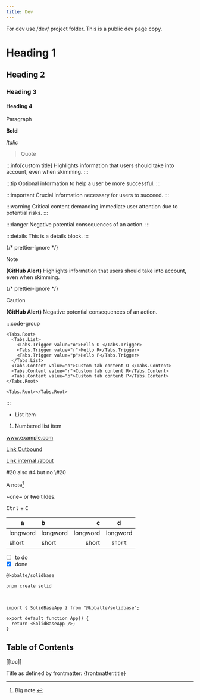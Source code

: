 ```yaml
---
title: Dev
---
```


For dev use /dev/ project folder. This is a public dev page copy.

# Heading 1

## Heading 2

### Heading 3

#### Heading 4

Paragraph

**Bold**

_Italic_

> Quote

:::info[custom title]
Highlights information that users should take into account, even when skimming.
:::

:::tip
Optional information to help a user be more successful.
:::

:::important
Crucial information necessary for users to succeed.
:::

:::warning
Critical content demanding immediate user attention due to potential risks.
:::

:::danger
Negative potential consequences of an action.
:::

:::details
This is a details block.
:::

{/* prettier-ignore */}
> [!NOTE]
> **(GitHub Alert)** Highlights information that users should take into account, even when skimming.

{/* prettier-ignore */}
> [!CAUTION]
> **(GitHub Alert)** Negative potential consequences of an action.

:::code-group

```tsx HTML
<Tabs.Root>
  <Tabs.List>
    <Tabs.Trigger value="o">Hello O </Tabs.Trigger>
    <Tabs.Trigger value="r">Hello R</Tabs.Trigger>
    <Tabs.Trigger value="p">Hello P</Tabs.Trigger>
  </Tabs.List>
  <Tabs.Content value="o">Custom tab content O </Tabs.Content>
  <Tabs.Content value="r">Custom tab content R</Tabs.Content>
  <Tabs.Content value="p">Custom tab content P</Tabs.Content>
</Tabs.Root>
```

```tsx CSS
<Tabs.Root></Tabs.Root>
```

:::

- List item

1. Numbered list item

www.example.com

[Link Outbound](https://www.example.com)

[Link internal /about](./about)

#20 also #4 but no \\#20

A note[^1]

[^1]: Big note.

~one~ or ~~two~~ tildes.

<kbd class="cls">Ctrl</kbd> + <kbd>C</kbd>

| a        | b        |        c |    d     |
| -------- | :------- | -------: | :------: |
| longword | longword | longword | longword |
| short    | short    |    short | `short`  |

- [ ] to do
- [x] done

`@kobalte/solidbase`

```
pnpm create solid
```

<br />

```tsx
import { SolidBaseApp } from "@kobalte/solidbase";

export default function App() {
  return <SolidBaseApp />;
}
```

## Table of Contents

[[toc]]

Title as defined by frontmatter: {frontmatter.title}
